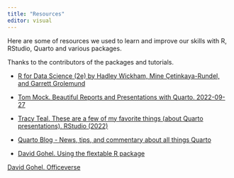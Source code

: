 ```yaml
---
title: "Resources"
editor: visual
---
```


Here are some of resources we used to learn and improve our skills with R, RStudio, Quarto and various packages.

Thanks to the contributors of the packages and tutorials.

-   [R for Data Science (2e) by Hadley Wickham, Mine Çetinkaya-Rundel, and Garrett Grolemund](https://r4ds.hadley.nz)

-  [Tom Mock. Beautiful Reports and Presentations with Quarto. 2022-09-27](https://thomasmock.quarto.pub/reports-presentations/#/title-slide)

-   [Tracy Teal. These are a few of my favorite things (about Quarto presentations). RStudio (2022)](https://www.youtube.com/watch?v=ttLnLdU1-CQ)

- [Quarto Blog - News, tips, and commentary about all things Quarto ](https://quarto.org/docs/blog/)


- [David Gohel. Using the flextable R package](https://ardata-fr.github.io/flextable-book/)

[David Gohel. Officeverse](https://ardata-fr.github.io/officeverse/index.html)